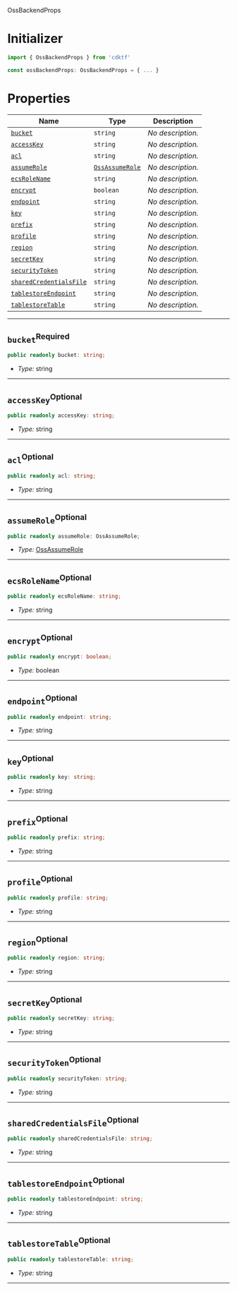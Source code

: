  OssBackendProps <a name="OssBackendProps" id="cdktf.OssBackendProps"></a>

# Initializer <a name="Initializer" id="cdktf.OssBackendProps.Initializer"></a>

```typescript
import { OssBackendProps } from 'cdktf'

const ossBackendProps: OssBackendProps = { ... }
```

# Properties <a name="Properties" id="Properties"></a>

| **Name** | **Type** | **Description** |
| --- | --- | --- |
| <code><a href="#cdktf.OssBackendProps.property.bucket">bucket</a></code> | <code>string</code> | *No description.* |
| <code><a href="#cdktf.OssBackendProps.property.accessKey">accessKey</a></code> | <code>string</code> | *No description.* |
| <code><a href="#cdktf.OssBackendProps.property.acl">acl</a></code> | <code>string</code> | *No description.* |
| <code><a href="#cdktf.OssBackendProps.property.assumeRole">assumeRole</a></code> | <code><a href="#cdktf.OssAssumeRole">OssAssumeRole</a></code> | *No description.* |
| <code><a href="#cdktf.OssBackendProps.property.ecsRoleName">ecsRoleName</a></code> | <code>string</code> | *No description.* |
| <code><a href="#cdktf.OssBackendProps.property.encrypt">encrypt</a></code> | <code>boolean</code> | *No description.* |
| <code><a href="#cdktf.OssBackendProps.property.endpoint">endpoint</a></code> | <code>string</code> | *No description.* |
| <code><a href="#cdktf.OssBackendProps.property.key">key</a></code> | <code>string</code> | *No description.* |
| <code><a href="#cdktf.OssBackendProps.property.prefix">prefix</a></code> | <code>string</code> | *No description.* |
| <code><a href="#cdktf.OssBackendProps.property.profile">profile</a></code> | <code>string</code> | *No description.* |
| <code><a href="#cdktf.OssBackendProps.property.region">region</a></code> | <code>string</code> | *No description.* |
| <code><a href="#cdktf.OssBackendProps.property.secretKey">secretKey</a></code> | <code>string</code> | *No description.* |
| <code><a href="#cdktf.OssBackendProps.property.securityToken">securityToken</a></code> | <code>string</code> | *No description.* |
| <code><a href="#cdktf.OssBackendProps.property.sharedCredentialsFile">sharedCredentialsFile</a></code> | <code>string</code> | *No description.* |
| <code><a href="#cdktf.OssBackendProps.property.tablestoreEndpoint">tablestoreEndpoint</a></code> | <code>string</code> | *No description.* |
| <code><a href="#cdktf.OssBackendProps.property.tablestoreTable">tablestoreTable</a></code> | <code>string</code> | *No description.* |

---

## `bucket`<sup>Required</sup> <a name="bucket" id="cdktf.OssBackendProps.property.bucket"></a>

```typescript
public readonly bucket: string;
```

- *Type:* string

---

## `accessKey`<sup>Optional</sup> <a name="accessKey" id="cdktf.OssBackendProps.property.accessKey"></a>

```typescript
public readonly accessKey: string;
```

- *Type:* string

---

## `acl`<sup>Optional</sup> <a name="acl" id="cdktf.OssBackendProps.property.acl"></a>

```typescript
public readonly acl: string;
```

- *Type:* string

---

## `assumeRole`<sup>Optional</sup> <a name="assumeRole" id="cdktf.OssBackendProps.property.assumeRole"></a>

```typescript
public readonly assumeRole: OssAssumeRole;
```

- *Type:* <a href="#cdktf.OssAssumeRole">OssAssumeRole</a>

---

## `ecsRoleName`<sup>Optional</sup> <a name="ecsRoleName" id="cdktf.OssBackendProps.property.ecsRoleName"></a>

```typescript
public readonly ecsRoleName: string;
```

- *Type:* string

---

## `encrypt`<sup>Optional</sup> <a name="encrypt" id="cdktf.OssBackendProps.property.encrypt"></a>

```typescript
public readonly encrypt: boolean;
```

- *Type:* boolean

---

## `endpoint`<sup>Optional</sup> <a name="endpoint" id="cdktf.OssBackendProps.property.endpoint"></a>

```typescript
public readonly endpoint: string;
```

- *Type:* string

---

## `key`<sup>Optional</sup> <a name="key" id="cdktf.OssBackendProps.property.key"></a>

```typescript
public readonly key: string;
```

- *Type:* string

---

## `prefix`<sup>Optional</sup> <a name="prefix" id="cdktf.OssBackendProps.property.prefix"></a>

```typescript
public readonly prefix: string;
```

- *Type:* string

---

## `profile`<sup>Optional</sup> <a name="profile" id="cdktf.OssBackendProps.property.profile"></a>

```typescript
public readonly profile: string;
```

- *Type:* string

---

## `region`<sup>Optional</sup> <a name="region" id="cdktf.OssBackendProps.property.region"></a>

```typescript
public readonly region: string;
```

- *Type:* string

---

## `secretKey`<sup>Optional</sup> <a name="secretKey" id="cdktf.OssBackendProps.property.secretKey"></a>

```typescript
public readonly secretKey: string;
```

- *Type:* string

---

## `securityToken`<sup>Optional</sup> <a name="securityToken" id="cdktf.OssBackendProps.property.securityToken"></a>

```typescript
public readonly securityToken: string;
```

- *Type:* string

---

## `sharedCredentialsFile`<sup>Optional</sup> <a name="sharedCredentialsFile" id="cdktf.OssBackendProps.property.sharedCredentialsFile"></a>

```typescript
public readonly sharedCredentialsFile: string;
```

- *Type:* string

---

## `tablestoreEndpoint`<sup>Optional</sup> <a name="tablestoreEndpoint" id="cdktf.OssBackendProps.property.tablestoreEndpoint"></a>

```typescript
public readonly tablestoreEndpoint: string;
```

- *Type:* string

---

## `tablestoreTable`<sup>Optional</sup> <a name="tablestoreTable" id="cdktf.OssBackendProps.property.tablestoreTable"></a>

```typescript
public readonly tablestoreTable: string;
```

- *Type:* string

---
